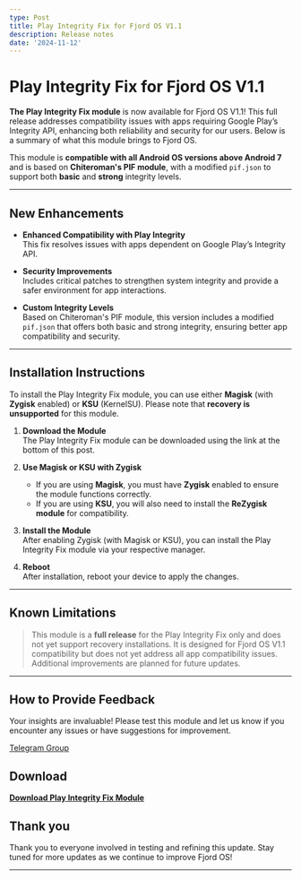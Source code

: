 ```yaml
---
type: Post
title: Play Integrity Fix for Fjord OS V1.1
description: Release notes
date: '2024-11-12'
---
```


# Play Integrity Fix for Fjord OS V1.1

**The Play Integrity Fix module** is now available for Fjord OS V1.1! This full release addresses compatibility issues with apps requiring Google Play’s Integrity API, enhancing both reliability and security for our users. Below is a summary of what this module brings to Fjord OS.

This module is **compatible with all Android OS versions above Android 7** and is based on **Chiteroman's PIF module**, with a modified `pif.json` to support both **basic** and **strong** integrity levels.

---

## New Enhancements

* **Enhanced Compatibility with Play Integrity**  
  This fix resolves issues with apps dependent on Google Play’s Integrity API.

* **Security Improvements**  
  Includes critical patches to strengthen system integrity and provide a safer environment for app interactions.

* **Custom Integrity Levels**  
  Based on Chiteroman's PIF module, this version includes a modified `pif.json` that offers both basic and strong integrity, ensuring better app compatibility and security.

---

## Installation Instructions

To install the Play Integrity Fix module, you can use either **Magisk** (with **Zygisk** enabled) or **KSU** (KernelSU). Please note that **recovery is unsupported** for this module.

1. **Download the Module**  
   The Play Integrity Fix module can be downloaded using the link at the bottom of this post.

2. **Use Magisk or KSU with Zygisk**  
   - If you are using **Magisk**, you must have **Zygisk** enabled to ensure the module functions correctly.
   - If you are using **KSU**, you will also need to install the **ReZygisk module** for compatibility.

3. **Install the Module**  
   After enabling Zygisk (with Magisk or KSU), you can install the Play Integrity Fix module via your respective manager.

4. **Reboot**  
   After installation, reboot your device to apply the changes.

---

## Known Limitations

> This module is a **full release** for the Play Integrity Fix only and does not yet support recovery installations. It is designed for Fjord OS V1.1 compatibility but does not yet address all app compatibility issues. Additional improvements are planned for future updates.

---

## How to Provide Feedback

Your insights are invaluable! Please test this module and let us know if you encounter any issues or have suggestions for improvement.

[Telegram Group](https://t.me/fjord_os)

## Download

**[Download Play Integrity Fix Module](https://pif.os.fjordservers.com)**

## Thank you

Thank you to everyone involved in testing and refining this update. Stay tuned for more updates as we continue to improve Fjord OS!

---
